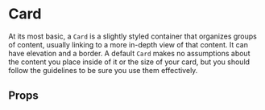 
<Meta component={Card} title="Content/Card" />

# Card

At its most basic, a `Card` is a slightly styled container that organizes groups of content, usually linking to a more in-depth view of that content. It can have elevation and a border. A default `Card` makes no assumptions about the content you place inside of it or the size of your card, but you should follow the guidelines to be sure you use them effectively.

<Editor code={storyExample} />

## Props

<ArgsTable of={Card} exclude={excludedProps} />
